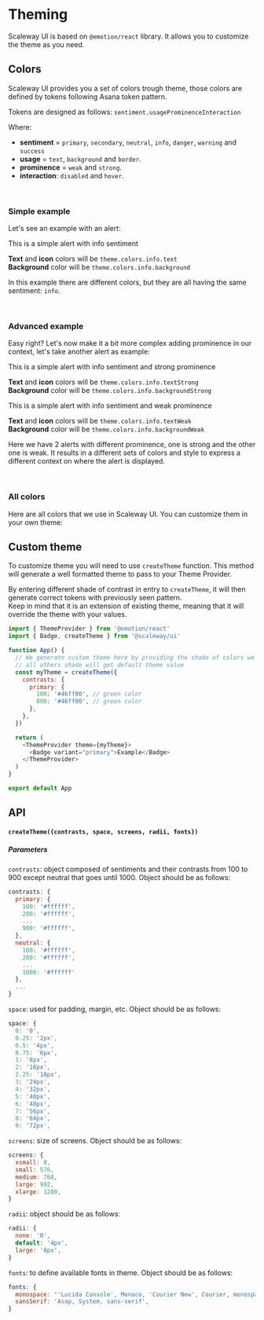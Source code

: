 

<Meta title="Theme" />

# Theming

Scaleway UI is based on `@emotion/react` library. It allows you to customize the theme as you need.

## Colors

Scaleway UI provides you a set of colors trough theme, those colors are defined by tokens following Asana token pattern.

Tokens are designed as follows: `sentiment.usageProminenceInteraction`

Where:

- **sentiment** = `primary`, `secondary`, `neutral`, `info`, `danger`, `warning` and `success`
- **usage** = `text`, `background` and `border`.
- **prominence** = `weak` and `strong`.
- **interaction**: `disabled` and `hover`.

<p>&nbsp;</p>

### Simple example

Let's see an example with an alert:

<ThemeWrapper>
  <Alert type="info">This is a simple alert with info sentiment</Alert>
</ThemeWrapper>

**Text** and **icon** colors will be `theme.colors.info.text`<br/>
**Background** color will be `theme.colors.info.background`

In this example there are different colors, but they are all having the same sentiment: `info`.

<p>&nbsp;</p>

### Advanced example

Easy right? Let's now make it a bit more complex adding prominence in our context, let's take another alert as example:

<ThemeWrapper>
  <Alert variant="filled" type="info">
    This is a simple alert with info sentiment and strong prominence
  </Alert>
</ThemeWrapper>

**Text** and **icon** colors will be `theme.colors.info.textStrong`<br/>
**Background** color will be `theme.colors.info.backgroundStrong`

<ThemeWrapper>
  <Alert variant="outlined" type="info">
    This is a simple alert with info sentiment and weak prominence
  </Alert>
</ThemeWrapper>

**Text** and **icon** colors will be `theme.colors.info.textWeak`<br/>
**Background** color will be `theme.colors.info.backgroundWeak`

Here we have 2 alerts with different prominence, one is strong and the other one is weak.
It results in a different sets of colors and style to express a different context on where the alert is displayed.

<p>&nbsp;</p>

### All colors

Here are all colors that we use in Scaleway UI. You can customize them in your own theme:

<Colors />

## Custom theme

To customize theme you will need to use `createTheme` function. This method will generate a well formatted theme to pass
to your Theme Provider.

By entering different shade of contrast in entry to `createTheme`, it will then generate correct tokens with previously seen pattern.<br/>
Keep in mind that it is an extension of existing theme, meaning that it will override the theme with your values.

```js
import { ThemeProvider } from '@emotion/react'
import { Badge, createTheme } from '@scaleway/ui'

function App() {
  // We generate custom theme here by providing the shade of colors we want to change
  // all others shade will get default theme value
  const myTheme = createTheme({
    contrasts: {
      primary: {
        100: '#46ff00', // green color
        800: '#46ff00', // green color
      },
    },
  })

  return (
    <ThemeProvider theme={myTheme}>
      <Badge variant="primary">Example</Badge>
    </ThemeProvider>
  )
}

export default App
```

## API

#### `createTheme({contrasts, space, screens, radii, fonts})`

##### Parameters

`contrasts`: object composed of sentiments and their contrasts from 100 to 900 except neutral that goes until 1000. Object should be as follows:

```js
contrasts: {
  primary: {
    100: '#ffffff',
    200: '#ffffff',
    ...
    900: '#ffffff',
  },
  neutral: {
    100: '#ffffff',
    200: '#ffffff',
    ...
    1000: '#ffffff'
  },
  ...
}
```

`space`: used for padding, margin, etc. Object should be as follows:

```js
space: {
  0: '0',
  0.25: '2px',
  0.5: '4px',
  0.75: '6px',
  1: '8px',
  2: '16px',
  2.25: '18px',
  3: '24px',
  4: '32px',
  5: '40px',
  6: '48px',
  7: '56px',
  8: '64px',
  9: '72px',
```

`screens`: size of screens. Object should be as follows:

```js
screens: {
  xsmall: 0,
  small: 576,
  medium: 768,
  large: 992,
  xlarge: 1200,
}
```

`radii`: object should be as follows:

```js
radii: {
  none: '0',
  default: '4px',
  large: '8px',
}
```

`fonts`: to define available fonts in theme. Object should be as follows:

```js
fonts: {
  monospace: "'Lucida Console', Monaco, 'Courier New', Courier, monospace",
  sansSerif: 'Asap, System, sans-serif',
}
```
